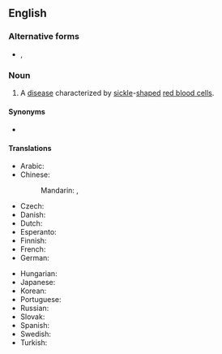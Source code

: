 ==English==
{{wikipedia}}

===Alternative forms===
* {{l|en|sickle cell anaemia}}, {{l|en|sickle-cell anaemia}} {{qualifier|British}}

===Noun===
{{en-noun|?}}

# {{lb|en|North America}} A [[disease]] characterized by [[sickle]]-[[shape]]d [[red blood cell]]s.

====Synonyms====
* {{l|en|sickle-cell disease}}

====Translations====
{{trans-top|disease characterized by sickle-shaped red blood cells}}
* Arabic: {{t-needed|ar}}
* Chinese:
*: Mandarin: {{t|cmn|鐮刀型紅血球疾病|sc=Hani}}, {{t|cmn|镰刀型红血球疾病|tr=liándāoxíng hóngxuèqiú jíbìng|sc=Hani}}
* Czech: {{t|cs|srpkovitá anémie|f}}
* Danish: {{t-needed|da}}
* Dutch: {{t|nl|sikkelcelanemie|f}}
* Esperanto: {{t|eo|serpoĉela anemio}}
* Finnish: {{t+|fi|sirppisoluanemia}}
* French: {{t+|fr|drépanocytose|f}}
* German: {{t+|de|Sichelzellenanämie|f}}
{{trans-mid}}
* Hungarian: {{t+|hu|sarlósejtes vérszegénység}}
* Japanese: {{t|ja|鎌状赤血球症|tr=かまじょうせっけっきゅうしょう, kamajō sekkekkyūshō|sc=Jpan}}
* Korean: {{t-needed|ko}}
* Portuguese: {{t+|pt|anemia falciforme|f}}
* Russian: {{t|ru|серповиднокле́точная анеми́я|f}}
* Slovak: {{t|sk|kosáčikovitá anémia}}
* Spanish: {{t|es|anemia falciforme|f}}
* Swedish: {{t|sv|sickelcellanemi|c}}
* Turkish: {{t|tr|orak hücre anemisi}}
{{trans-bottom}}